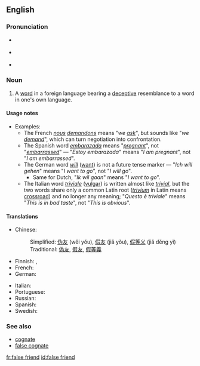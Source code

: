 {{was wotd|2007|May|4}}
==English==
{{wikipedia}}

===Pronunciation===
* {{a|RP}} {{IPA|/ˌfɒls ˈfrɛnd/|/ˌfɔːls ˈfrɛnd/}}
* {{a|US}} {{IPA|/ˌfɑːls ˈfrɛnd/}}
* {{audio|en-us-false friend.ogg|Audio (US)}}

===Noun===
{{en-noun|sg=[[false]] [[friend]]}}

# {{linguistics|idiom}} A [[word]] in a foreign language bearing a [[deceptive]] resemblance to a word in one's own language.

====Usage notes====
* Examples:
** The French ''[[nous]] [[demandons]]'' means "''we [[ask]]''", but sounds like "''we [[demand]]''", which can turn negotiation into confrontation.
** The Spanish word ''[[embarazada]]'' means "''[[pregnant]]''", not "''[[embarrassed]]''" &mdash; "''Estoy embarazada''" means "''I am pregnant''", not "''I am embarrassed''".
** The German word ''[[will]]'' ([[want]]) is not a future tense marker &mdash; "''Ich will gehen''" means "''I want to go''", not "''I will go''".
*** Same for Dutch, "''Ik wil gaan''" means "''I want to go''".
** The Italian word ''[[triviale]]'' ([[vulgar]]) is written almost like ''[[trivial]]'', but the two words share only a common Latin root (''[[trivium]]'' in Latin means [[crossroad]]) and no longer any meaning; "''Questo è triviale''" means "''This is in bad taste''", not "''This is obvious''".

====Translations====
{{trans-top|false friend}}
* Chinese:
*: Simplified: [[伪友]] (wěi yǒu), [[假友]] (jiǎ yǒu), [[假等义]] (jiǎ děng yì)
*: Traditional: [[偽友]], [[假友]], [[假等義]]
* Finnish: {{t|fi|väärä ystävä}}, {{t|fi|petollinen ystävä}}
* French: {{t+|fr|faux-ami|m}}
* German: {{t|de|falscher Freund|m}}
{{trans-mid}}
* Italian: {{t|it|falso amico|m}}
* Portuguese: {{t|pt|falso amigo|m}}
* Russian: {{t|ru|ложный друг|m|tr=lóžnyj drug|sc=Cyrl}}
* Spanish: {{t|es|falso amigo|m}}
* Swedish: {{t|sv|falska vänner}}
{{trans-bottom}}

===See also===
* [[cognate]]
* [[false cognate]]

[[fr:false friend]]
[[id:false friend]]